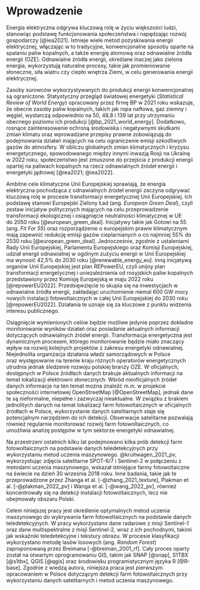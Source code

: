 # Wprowadzenie {#sec-wprowadzenie}
<!--
Wprowadzenie powinno mieć charakter opisu od ogółu do szczegółu (np. trzy-pięć paragrafów).
Pierwszy paragraf powinien być najbardziej ogólny, a kolejne powinny przybliżać czytelnika do problemu.
Przedostatni paragraf powinien określić jaki jest problem (są problemy), który praca ma rozwiązać i dlaczego jest to (są one) ważne.

Wprowadzenie powinno być zakończone stwierdzeniem celu pracy.
Dodatkowo tutaj może znaleźć się również krótki opis co zostało zrealizowane w pracy.
-->

Energia elektryczna odgrywa kluczową rolę w życiu większości ludzi, stanowiąc podstawę funkcjonowania społeczeństwa i napędzając rozwój gospodarczy [@iea2021].
Istnieje wiele metod pozyskiwania energii elektrycznej, włączając w to tradycyjne, konwencjonalne sposoby oparte na spalaniu paliw kopalnych, a także energię atomową oraz odnawialne źródła energii (OZE).
Odnawialne źródła energii, określane inaczej jako zielona energia, wykorzystują naturalne procesy, takie jak promieniowanie słoneczne, siła wiatru czy ciepło wnętrza Ziemi, w celu generowania energii elektrycznej.

Zasoby surowców wykorzystywanych do produkcji energii konwencjonalnej są ograniczone.
Statystyczny przegląd światowej energetyki (*Statistical Review of World Energy*) opracowany przez firmę BP w 2021 roku wskazuje, że obecne zasoby paliw kopalnych, takich jak ropa naftowa, gaz ziemny i węgiel, wystarczą odpowiednio na 50, 48,8 i 139 lat przy utrzymaniu obecnego poziomu ich produkcji [@bp_2021_world_energy].
Dodatkowo, rosnące zainteresowanie ochroną środowiska i negatywnymi skutkami zmian klimatu oraz wprowadzane przepisy prawne zobowiązują do podejmowania działań mających na celu ograniczenie emisji szkodliwych gazów do atmosfery.
W obliczu globalnych zmian klimatycznych i kryzysu energetycznego, spowodowanego między innymi inwazją Rosji na Ukrainę w 2022 roku, społeczeństwo jest zmuszone do przejścia z produkcji energii opartej na paliwach kopalnych na rzecz odnawialnych źródeł energii i energetyki jądrowej [@iea2021; @iea2022].

Ambitne cele klimatyczne Unii Europejskiej sprawiają, że energia elektryczna pochodząca z odnawialnych źródeł energii zaczyna odgrywać kluczową rolę w procesie transformacji energetycznej Unii Europejskiej.
Ich podstawę stanowi Europejski Zielony Ład (ang. *European Green Deal*), czyli zestaw inicjatyw politycznych mających na celu przeprowadzenie transformacji ekologicznej i osiągnięcie neutralności klimatycznej w UE do 2050 roku [@european_green_deal].
Inicjatywy takie jak Gotowi na 55 (ang. *Fit For 55*) oraz rozporządzenie o europejskim prawie klimatycznym mają zapewnić redukcję emisji gazów cieplarnianych o co najmniej 55% do 2030 roku [@european_green_deal].
Jednocześnie, zgodnie z ustaleniami Rady Unii Europejskiej, Parlamentu Europejskiego oraz Komisji Europejskiej, udział energii odnawialnej w ogólnym zużyciu energii w Unii Europejskiej ma wynosić 42,5% do 2030 roku [@renewable_energy_eu].
Inną inicjatywą organów Unii Europejskiej jest plan REPowerEU, czyli unijny plan transformacji energetycznej i uniezależnienia od rosyjskich paliw kopalnych przedstawiony przez Komisję Europejską w maju 2022 roku [@repowerEU2022].
Przedsięwzięcie to skupia się na inwestycjach w odnawialne źródła energii, zakładając uruchomienie niemal 600 GW mocy nowych instalacji fotowoltaicznych w całej Unii Europejskiej do 2030 roku [@repowerEU2022].
Działania te uznaje się za kluczowe z punktu widzenia interesu publicznego.

Osiągnięcie wymienionych celów będzie możliwe jedynie poprzez dokładne monitorowanie wyników działań oraz posiadanie aktualnych informacji dotyczących odnawialnych źródeł energii.
Transformacja energetyczna jest dynamicznym procesem, którego monitorowanie będzie miało znaczący wpływ na rozwój kolejnych projektów z zakresu energetyki odnawialnej.
Niejednolita organizacja działania władz samorządowych w Polsce oraz występowanie na terenie kraju różnych operatorów energetycznych utrudnia jednak śledzenie rozwoju polskiej branży OZE.
W oficjalnych, dostępnych w Polsce źródłach danych brakuje aktualnych informacji na temat lokalizacji elektrowni słonecznych.
Wśród nieoficjalnych źródeł danych informacje na ten temat można znaleźć m.in. w projekcie społeczności internetowej OpenStreetMap [@OpenStreetMap], jednak dane te są nieformalne, niepełne i zazwyczaj nieaktualne.
W związku z brakiem jednolitych danych na temat lokalizacji farm fotowoltaicznych w oficjalnych źródłach w Polsce, wykorzystanie danych satelitarnych staje się potencjalnym narzędziem do ich detekcji.
Obserwacje satelitarne pozwalają również regularnie monitorować rozwój farm fotowoltaicznych, co umożliwia analizę postępów w tym sektorze energetyki odnawialnej.

Na przestrzeni ostatnich kilku lat podejmowano kilka prób detekcji farm fotowoltaicznych na podstawie danych teledetekcyjnych przy wykorzystaniu metod uczenia maszynowego.
@kruitwagen_2021_pv, wykorzystując zdjęcia satelitarne SPOT-6/7 i Sentinel-2 w połączeniu z metodami uczenia maszynowego, wskazał istniejące farmy fotowoltaiczne na świecie na dzień 30 września 2018 roku.
Inne badania, takie jak te przeprowadzone przez Zhanga et al. [-@zhang_2021_texture], Plakman et al. [-@plakman_2022_pv] i Wanga et al. [-@wang_2022_pv], również koncentrowały się na detekcji instalacji fotowoltaicznych, lecz nie obejmowały obszaru Polski.

Celem niniejszej pracy jest określenie optymalnych metod uczenia maszynowego do wykrywania farm fotowoltaicznych na podstawie danych teledetekcyjnych.
W pracy wykorzystano dane radarowe z misji Sentinel-1 oraz dane multispektralne z misji Sentinel-2, wraz z ich pochodnymi, takimi jak wskaźniki teledetekcyjne i tekstury obrazu.
W procesie klasyfikacji wykorzystano metodę lasów losowych (ang. *Random Forest*) zaproponowaną przez Breimana [-@breiman_2001_rf].
Cały proces oparty został na otwartym oprogramowaniu GIS, takim jak SNAP [@snap], S1TBX [@s1tbx], QGIS [@qgis] oraz środowisku programistycznym języka R [@R-base].
Zgodnie z wiedzą autora, niniejsza praca jest pierwszym opracowaniem w Polsce dotyczącym detekcji farm fotowoltaicznych przy wykorzystaniu danych satelitarnych i metod uczenia maszynowego.
